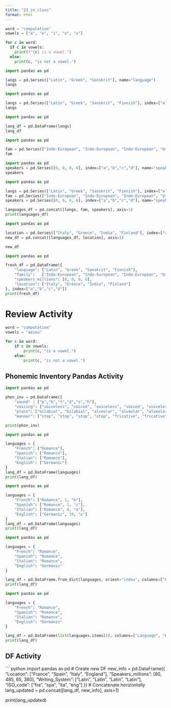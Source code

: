 ```yaml
---
title: "23_in_class"
format: html
---
```



```python
word = "computation"
vowels = ["a", "e", "i", "o", "u"]

for c in word: 
  if c in vowels:
    print(f"{c} is a vowel.")
  else:
    print(c, "is not a vowel.")
```

```python
import pandas as pd

langs = pd.Series(["Latin", "Greek", "Sanskrit"], name="language")
langs
```

```python
import pandas as pd

langs = pd.Series(["Latin", "Greek", "Sanskrit", "Finnish"], index=["a","b","c","d"], name="language")
langs
```
```python
import pandas as pd

lang_df = pd.DataFrame(langs)
lang_df
```

```python
import pandas as pd

fam = pd.Series(["Indo-European", "Indo-European", "Indo-European", "Uralic"], index=["a","b","c","d"], name="family")
fam
```

```python
import pandas as pd
speakers = pd.Series([0, 0, 0, 6], index=["a","b","c","d"], name="speakers_millions")
speakers
```



```python
import pandas as pd

langs = pd.Series(["Latin", "Greek", "Sanskrit", "Finnish"], index=["a","b","c","d"], name="language")
fam = pd.Series(["Indo-European", "Indo-European", "Indo-European", "Uralic"], index=["a","b","c","d"], name="family")
speakers = pd.Series([0, 0, 0, 6], index=["a","b","c","d"], name="speakers_millions")

languages_df = pd.concat([langs, fam, speakers], axis=1)
print(languages_df)
```

```python
import pandas as pd

location = pd.Series(["Italy", "Greece", "India", "Finland"], index=["a","b","c","d"], name="location")
new_df = pd.concat([languages_df, location], axis=1)

new_df
```


```python
import pandas as pd

fresh_df = pd.DataFrame({
    "language": ["Latin", "Greek", "Sanskrit", "Finnish"],
    "family":   ["Indo-European", "Indo-European", "Indo-European", "Uralic"],
    "speakers_millions": [0, 0, 0, 6],
    "location": ["Italy", "Greece", "India", "Finland"]
}, index=["a","b","c","d"])
print(fresh_df)
```










# Review Activity

``` python
word = "computation"
vowels = "aeiou"

for c in word:
    if c in vowels:
        print(c, "is a vowel.")
    else:
        print(c, "is not a vowel.")
```

## Phonemic Inventory Pandas Activity

``` python
import pandas as pd

phon_inv = pd.DataFrame({
    "sound" : ["p","b","t","d","s","h"],
    "voicing": ["voiceless", "voiced", "voiceless", "voiced", "voiceless", "voiceless"],
    "place": ["bilabial", "bilabial", "alveolar", "alveolar", "alveolar", "glottal"],
    "manner": ["stop", "stop", "stop", "stop", "fricative", "fricative"]})

print(phon_inv)
```

```python
import pandas as pd

languages = {
    "French": ["Romance"],
    "Spanish": ["Romance"],
    "Italian": ["Romance"],
    "English": ["Germanic"]
}
lang_df = pd.DataFrame(languages)
print(lang_df)
```
```python
import pandas as pd

languages = {
    "French": ["Romance", 1, "b"],
    "Spanish": ["Romance", 1, "c"],
    "Italian": ["Romance", 4, "a"],
    "English": ["Germanic", 10, "x"]
}
lang_df = pd.DataFrame(languages)
print(lang_df)
```

```python
import pandas as pd

languages = {
    "French": "Romance",
    "Spanish": "Romance",
    "Italian": "Romance",
    "English": "Germanic"
}

lang_df = pd.DataFrame.from_dict(languages, orient="index", columns=["Family"])
print(lang_df)
```




```python
import pandas as pd

languages = {
    "French": "Romance",
    "Spanish": "Romance",
    "Italian": "Romance",
    "English": "Germanic"
}

lang_df = pd.DataFrame(list(languages.items()), columns=["Language", "Family"])
print(lang_df)
```





## DF Activity

``` python
import pandas as pd
# Create new DF
new_info = pd.DataFrame({
    "Location": ["France", "Spain", "Italy", "England"],
    "Speakers_millions": [80, 485, 65, 380],
    "Writing_System": ["Latin", "Latin", "Latin", "Latin"],
    "ISO_code": ["fra", "spa", "ita", "eng"]
})
# Concatenate horizontally
lang_updated = pd.concat([lang_df, new_info], axis=1)

print(lang_updated)